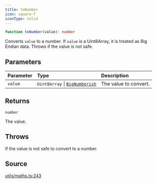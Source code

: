 ```yaml
---
title: toNumber
icon: square-f
iconType: solid
---
```


```ts
function toNumber(value): number
```

Converts `value` to a number. If `value` is a Uint8Array, it is treated as Big Endian data. Throws if the value is
not safe.

## Parameters

| Parameter | Type | Description |
| :------ | :------ | :------ |
| `value` | `Uint8Array` \| [`BigNumberish`](/sdk/content/type-aliases/BigNumberish) | The value to convert. |

## Returns

`number`

The value.

## Throws

If the value is not safe to convert to a number.

## Source

[utils/maths.ts:243](https://github.com/dominant-strategies/quais.js/blob/3e0bc639f0587f5e9dbc52c61531fd8e0fc224e4/src/utils/maths.ts#L243)
